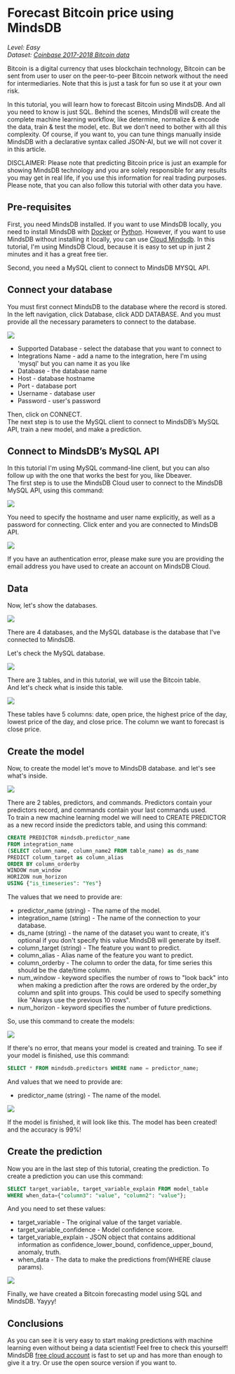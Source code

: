 # Forecast Bitcoin price using MindsDB

*Level: Easy*  
*Dataset: [Coinbase 2017-2018 Bitcoin data](https://www.kaggle.com/gorgia/Bitcoin-markets?select=btc_usd_Coinbase.csv)*

Bitcoin is a digital currency that uses blockchain technology, Bitcoin can be sent from user to user on the peer-to-peer Bitcoin network without the need for intermediaries. Note that this is just a task for fun so use it at your own risk.

In this tutorial, you will learn how to forecast Bitcoin using MindsDB. And all you need to know is just SQL. Behind the scenes, MindsDB will create the complete machine learning workflow, like determine, normalize & encode the data, train & test the model, etc. But we don’t need to bother with all this complexity. Of course, if you want to, you can tune things manually inside MindsDB with a declarative syntax called JSON-AI, but we will not cover it in this article.

DISCLAIMER: Please note that predicting Bitcoin price is just an example for showing MindsDB technology and you are solely responsible for any results you may get in real life, if you use this information for real trading purposes. Please note, that you can also follow this tutorial with other data you have.

## Pre-requisites

First, you need MindsDB installed. If you want to use MindsDB locally, you need to install MindsDB with
[Docker](/setup/self-hosted/docker/) or [Python](/setup/self-hosted/pip/windows/). 
However, if you want to use MindsDB without installing it locally, you can use [Cloud Mindsdb](https://cloud.mindsdb.com/signup). 
In this tutorial, I'm using MindsDB Cloud, because it is easy to set up in just 2 minutes and it has a great free tier.

Second, you need a MySQL client to connect to MindsDB MYSQL API.

## Connect your database

You must first connect MindsDB to the database where the record is stored. 
In the left navigation, click  Database, click  ADD DATABASE. 
And you must provide all the necessary parameters to connect to the database.

![](https://github.com/kinkusuma/mindsdb/blob/add-regression-tutorial-sql/docs/mindsdb-docs/docs/assets/sql/tutorials/insurance-cost-prediction/add-database-cloud-mindsdb-sql.png)

* Supported Database - select the database that you want to connect to
* Integrations Name - add a name to the integration, here I'm using 'mysql' but you can name it as you like
* Database - the database name
* Host - database hostname
* Port - database port
* Username - database user
* Password - user's password

Then, click on CONNECT.  
The next step is to use the MySQL client to connect to MindsDB’s MySQL API, train a new model, and make a prediction.

## Connect to MindsDB’s MySQL API

In this tutorial I'm using MySQL command-line client, but you can also follow up with the one that works the best for you, like Dbeaver.  
The first step is to use the MindsDB Cloud user to connect to the MindsDB MySQL API, using this command:

![](https://github.com/kinkusuma/mindsdb/blob/add-regression-tutorial-sql/docs/mindsdb-docs/docs/assets/sql/tutorials/insurance-cost-prediction/connect-mindsdb-sql.png)

You need to specify the hostname and user name explicitly, as well as a password for connecting. Click enter and you are connected to MindsDB API.

![](https://github.com/kinkusuma/mindsdb/blob/add-regression-tutorial-sql/docs/mindsdb-docs/docs/assets/sql/tutorials/insurance-cost-prediction/success-connect-sql.png)

If you have an authentication error, please make sure you are providing the email address you have used to create an account on MindsDB Cloud.

## Data

Now, let's show the databases.

![](https://github.com/kinkusuma/mindsdb/blob/add-regression-tutorial-sql/docs/mindsdb-docs/docs/assets/sql/tutorials/insurance-cost-prediction/show-databases-sql.png)

There are 4 databases, and the MySQL database is the database that I've connected to MindsDB.

Let's check the MySQL database.

![](https://github.com/kinkusuma/mindsdb/blob/add-regression-tutorial-sql/docs/mindsdb-docs/docs/assets/sql/tutorials/insurance-cost-prediction/show-tables-sql.png)

There are 3 tables, and in this tutorial, we will use the Bitcoin table.  
And let's check what is inside this table.

![](https://github.com/kinkusuma/mindsdb/blob/add-regression-tutorial-sql/docs/mindsdb-docs/docs/assets/sql/tutorials/insurance-cost-prediction/show-bitcoin-table.png)

These tables have 5 columns: date, open price, the highest price of the day, lowest price of the day, and close price. 
The column we want to forecast is close price.


## Create the model

Now, to create the model let's move to MindsDB database. and let's see what's inside.

![](https://github.com/kinkusuma/mindsdb/blob/add-regression-tutorial-sql/docs/mindsdb-docs/docs/assets/sql/tutorials/insurance-cost-prediction/show-tables-sql-2.png)

There are 2 tables, predictors, and commands. Predictors contain your predictors record, and commands contain your last commands used.  
To train a new machine learning model we will need to CREATE PREDICTOR as a new record inside the predictors table, and using this command:

```sql
CREATE PREDICTOR mindsdb.predictor_name
FROM integration_name
(SELECT column_name, column_name2 FROM table_name) as ds_name
PREDICT column_target as column_alias
ORDER BY column_orderby
WINDOW num_window
HORIZON num_horizon
USING {"is_timeseries": "Yes"}
```

The values that we need to provide are:

* predictor_name (string) - The name of the model.
* integration_name (string) - The name of the connection to your database.
* ds_name (string) - the name of the dataset you want to create, it's optional if you don't specify this value MindsDB will generate by itself.
* column_target (string) - The feature you want to predict.
* column_alias - Alias name of the feature you want to predict.
* column_orderby - The column to order the data, for time series this should be the date/time column.
* num_window - keyword specifies the number of rows to "look back" into when making a prediction after the rows are ordered by the order_by column and split into groups. 
This could be used to specify something like "Always use the previous 10 rows".
* num_horizon - keyword specifies the number of future predictions. 

So, use this command to create the models:

![](https://github.com/kinkusuma/mindsdb/blob/add-regression-tutorial-sql/docs/mindsdb-docs/docs/assets/sql/tutorials/insurance-cost-prediction/create-predictor-bitcoin-sql.png)

If there's no error, that means your model is created and training. To see if your model is finished, use this command:

```sql
SELECT * FROM mindsdb.predictors WHERE name = predictor_name;
```

And values that we need to provide are:

* predictor_name (string) - The name of the model.

![](https://github.com/kinkusuma/mindsdb/blob/add-regression-tutorial-sql/docs/mindsdb-docs/docs/assets/sql/tutorials/insurance-cost-prediction/show-predictor-bitcoin-sql.png)

If the model is finished, it will look like this. The model has been created! and the accuracy is 99%!

## Create the prediction

Now you are in the last step of this tutorial, creating the prediction. To create a prediction you can use this command:

```sql
SELECT target_variable, target_variable_explain FROM model_table 
WHERE when_data={"column3": "value", "column2": "value"};
```

And you need to set these values:
- target_variable - The original value of the target variable.
- target_variable_confidence - Model confidence score.
- target_variable_explain - JSON object that contains additional information as confidence_lower_bound, confidence_upper_bound, anomaly, truth.
- when_data - The data to make the predictions from(WHERE clause params).

![](https://github.com/kinkusuma/mindsdb/blob/add-regression-tutorial-sql/docs/mindsdb-docs/docs/assets/sql/tutorials/insurance-cost-prediction/create-prediction-bitcoin-sql.png)

Finally, we have created a Bitcoin forecasting model using SQL and MindsDB. Yayyy!

## Conclusions

As you can see it is very easy to start making predictions with machine learning even without being a data scientist! Feel free to check this yourself! MindsDB [free cloud account](https://cloud.mindsdb.com/signup?utm_medium=community&utm_source=dev.to&utm_campaign=predict%20Bitcoin%20price) is fast to set up and has more than enough to give it a try. Or use the open source version if you want to.
